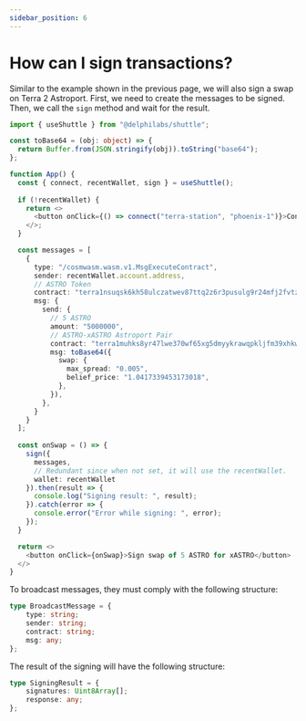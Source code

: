 ```yaml
---
sidebar_position: 6
---
```


# How can I sign transactions?

Similar to the example shown in the previous page, we will also sign a swap on Terra 2 Astroport. First, we need to create the messages to be signed. Then, we call the `sign` method and wait for the result.

```ts
import { useShuttle } from "@delphilabs/shuttle";

const toBase64 = (obj: object) => {
  return Buffer.from(JSON.stringify(obj)).toString("base64");
};

function App() {
  const { connect, recentWallet, sign } = useShuttle();
  
  if (!recentWallet) {
    return <>
      <button onClick={() => connect("terra-station", "phoenix-1")}>Connect to Terra 2</button>
    </>;
  }

  const messages = [
    {
      type: "/cosmwasm.wasm.v1.MsgExecuteContract",
      sender: recentWallet.account.address,
      // ASTRO Token
      contract: "terra1nsuqsk6kh58ulczatwev87ttq2z6r3pusulg9r24mfj2fvtzd4uq3exn26",
      msg: {
        send: {
          // 5 ASTRO
          amount: "5000000",
          // ASTRO-xASTRO Astroport Pair
          contract: "terra1muhks8yr47lwe370wf65xg5dmyykrawqpkljfm39xhkwhf4r7jps0gwl4l",
          msg: toBase64({
            swap: {
              max_spread: "0.005",
              belief_price: "1.0417339453173018",
            },
          }),
        },
      }        
    }
  ];
  
  const onSwap = () => {
    sign({ 
      messages,
      // Redundant since when not set, it will use the recentWallet.
      wallet: recentWallet 
    }).then(result => {
      console.log("Signing result: ", result);
    }).catch(error => {
      console.error("Error while signing: ", error);
    });
  }

  return <>
    <button onClick={onSwap}>Sign swap of 5 ASTRO for xASTRO</button>
  </>
}
```

To broadcast messages, they must comply with the following structure:

```ts
type BroadcastMessage = {
    type: string;
    sender: string;
    contract: string;
    msg: any;
};
```

The result of the signing will have the following structure:

```ts
type SigningResult = {
    signatures: Uint8Array[];
    response: any;
};
```